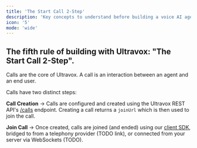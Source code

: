 ```yaml
---
title: 'The Start Call 2-Step'
description: 'Key concepts to understand before building a voice AI agent.'
icon: '5'
mode: 'wide'
---
```



## The fifth rule of building with Ultravox: "The Start Call 2-Step".
Calls are the core of Ultravox. A call is an interaction between an agent and an end user.

Calls have two distinct steps:

**Call Creation** → Calls are configured and created using the Ultravox REST API's [/calls](/api-reference/calls/calls-post) endpoint. Creating a call returns a `joinUrl` which is then used to join the call.

**Join Call** → Once created, calls are joined (and ended) using our [client SDK](/sdk-reference/), bridged to from a telephony provider (TODO link), or connected from your server via WebSockets (TODO).

<diagram />